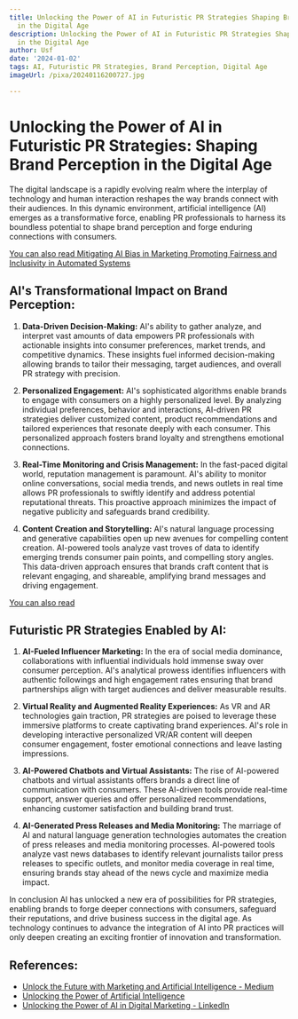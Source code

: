 ```yaml
---
title: Unlocking the Power of AI in Futuristic PR Strategies Shaping Brand Perception
  in the Digital Age
description: Unlocking the Power of AI in Futuristic PR Strategies Shaping Brand Perception
  in the Digital Age
author: Usf
date: '2024-01-02'
tags: AI, Futuristic PR Strategies, Brand Perception, Digital Age
imageUrl: /pixa/20240116200727.jpg

---
```

#  Unlocking the Power of AI in Futuristic PR Strategies: Shaping Brand  Perception in the Digital Age

The digital landscape is a rapidly  evolving  realm where the interplay of technology  and human interaction  reshapes the way brands connect with their audiences. In this dynamic environment,  artificial intelligence (AI) emerges as  a transformative force, enabling PR professionals to harness its boundless potential to shape brand perception and forge enduring connections with consumers. 

[You can also read Mitigating AI Bias in Marketing Promoting Fairness and Inclusivity in Automated Systems](Mitigating%20AI%20Bias%20in%20Marketing%20Promoting%20Fairness%20and%20Inclusivity%20in%20Automated%20Systems)


##  AI's  Transformational Impact on Brand Perception:

1. **Data-Driven Decision-Making:** AI's ability to gather analyze, and interpret vast amounts  of  data  empowers PR professionals with actionable  insights  into consumer preferences, market trends, and  competitive dynamics. These  insights fuel  informed decision-making allowing  brands to tailor their messaging, target audiences,  and overall PR strategy with precision.


2. **Personalized Engagement:** AI's  sophisticated algorithms enable brands to engage  with consumers on a highly personalized level. By analyzing individual preferences, behavior  and  interactions, AI-driven PR strategies deliver customized content, product recommendations and tailored experiences that resonate deeply with each consumer. This personalized approach fosters brand loyalty  and strengthens emotional connections.

3. **Real-Time Monitoring and Crisis Management:** In the fast-paced digital world, reputation management  is paramount. AI's ability to monitor online conversations, social media trends, and news outlets in real time allows PR professionals to swiftly identify and address potential reputational threats. This proactive approach  minimizes the impact of  negative publicity and safeguards brand credibility.

4. **Content Creation and Storytelling:** AI's natural  language processing and generative capabilities open up new avenues  for compelling content creation. AI-powered tools analyze vast troves of data to identify emerging trends consumer  pain points, and compelling story angles. This data-driven approach ensures that brands craft content  that is relevant engaging, and  shareable, amplifying brand messages  and driving engagement.

[You  can also read ]()


## Futuristic PR Strategies Enabled by AI:

1. **AI-Fueled Influencer Marketing:** In the era of social  media dominance, collaborations with influential individuals hold immense sway over consumer perception. AI's analytical prowess identifies influencers with authentic followings and high  engagement rates ensuring that brand partnerships align with target audiences and  deliver measurable results.


2. **Virtual Reality and Augmented Reality Experiences:** As VR and AR technologies gain traction,  PR strategies are poised to leverage  these immersive platforms to create captivating brand experiences. AI's role in developing interactive personalized VR/AR content will deepen consumer engagement, foster emotional connections and leave  lasting impressions.


3.  **AI-Powered Chatbots and Virtual Assistants:** The rise of AI-powered chatbots and virtual assistants offers brands  a direct line of communication with consumers. These AI-driven tools provide real-time support, answer queries and offer personalized recommendations, enhancing customer satisfaction and building brand  trust.


4. **AI-Generated Press Releases and Media Monitoring:** The marriage of AI and natural language generation technologies  automates  the creation of press releases and media monitoring processes. AI-powered tools analyze vast news databases to identify relevant journalists tailor press  releases to specific outlets, and monitor media coverage in real time, ensuring brands stay ahead of the news cycle and maximize media impact.

In conclusion AI has  unlocked a new era  of possibilities for PR strategies, enabling brands to forge deeper connections with consumers, safeguard their reputations, and drive  business success  in the  digital age. As technology continues to advance the integration of AI into PR practices  will only deepen creating  an exciting  frontier of innovation and transformation.

## References:
- [Unlock the Future with Marketing and Artificial Intelligence - Medium](https://medium.com/@techmarketingworld/unlock-the-future-with-marketing-and-artificial-intelligence-7533f3811939)
- [Unlocking the Power of Artificial Intelligence](https://www.nacdonline.org/all-governance/governance-resources/directorship-magazine/online-exclusives/unlocking-power-artificial-intelligence/)
- [Unlocking the Power of AI in Digital Marketing - LinkedIn](https://www.linkedin.com/pulse/unlocking-power-ai-digital-marketing-kunal-prasad)
